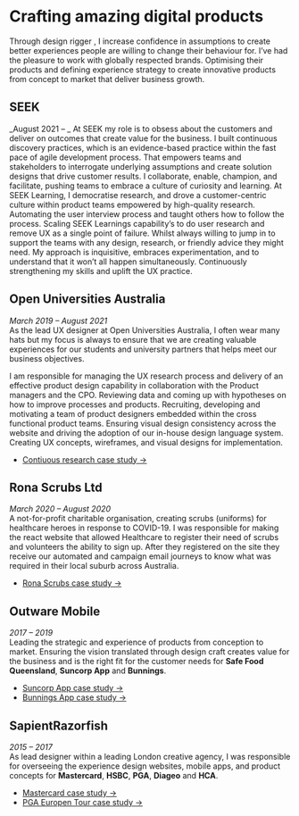<Seo
  title="Career history"
  description="Richard's recent career history and casestudies"
/>



# Crafting amazing digital products

Through design <Fragment><RoughNotation type="underline" show={true}  strokeWidth={3}>rigger</RoughNotation></Fragment>
, I increase confidence in assumptions to create better experiences people are willing to change their behaviour for. I’ve had the pleasure to work with <Fragment><RoughNotation type="underline" show={true} strokeWidth={3}>globally respected</RoughNotation></Fragment> brands. Optimising their products and defining experience strategy to create innovative products from concept to market that deliver business growth.

## SEEK
_August 2021 – _
At SEEK my role is to obsess about the customers and deliver on outcomes that create value for the business. 
I built continuous discovery practices, which is an evidence-based practice within the fast pace of agile development process. That empowers teams and stakeholders to interrogate underlying assumptions and create solution designs that drive customer results. 
I collaborate, enable, champion, and facilitate, pushing teams to embrace a culture of curiosity and learning. At SEEK Learning, I democratise research, and drove a customer-centric culture within product teams empowered by high-quality research. Automating the user interview process and taught others how to follow the process. Scaling SEEK Learnings capability’s to do user research and remove UX as a single point of failure. Whilst always willing to jump in to support the teams with any design, research, or friendly advice they might need.
My approach is inquisitive, embraces experimentation, and to understand that it won’t all happen simultaneously. Continuously strengthening my skills and uplift the UX practice.   

## Open Universities Australia
_March 2019 – August 2021_  
As the lead UX designer at Open Universities Australia, I often wear many hats but my focus is always to ensure that we are creating valuable experiences for our students and university partners that helps meet our business objectives.

I am responsible for managing the UX research process and delivery of an effective product design capability in collaboration with the Product managers and the CPO. Reviewing data and coming up with hypotheses on how to improve processes and products. Recruiting, developing and motivating a team of product designers embedded within the cross functional product teams. Ensuring visual design consistency across the website and driving the adoption of our in-house design language system. Creating UX concepts, wireframes, and visual designs for implementation. 
- [Contiuous research case study →](/oua)
      
## Rona Scrubs Ltd
_March 2020 – August 2020_  
A not-for-profit charitable organisation, creating scrubs (uniforms) for healthcare heroes in response to COVID-19.  I was responsible for making the react website that allowed Healthcare to register their need of scrubs and volunteers the ability to sign up. After they registered on the site they receive our automated and campaign email journeys to know what was required in their local suburb across Australia.
- [Rona Scrubs case study →](/ronascrubs)

## Outware Mobile
_2017 – 2019_  
Leading the strategic and experience of products from conception to market. Ensuring the vision translated through design craft creates value for the business and is the right fit for the customer needs for **Safe Food Queensland**, **Suncorp App** and **Bunnings**.
- [Suncorp App case study →](/suncorp)
- [Bunnings App case study →](/bunnings-app)


## SapientRazorfish
_2015 – 2017_  
As lead designer within a leading London creative agency, I was responsible for overseeing the experience design websites, mobile apps, and product concepts for **Mastercard**, **HSBC**, **PGA**, **Diageo** and **HCA**.
- [Mastercard case study →](/mastercard)
- [PGA Europen Tour case study →](/european-tour)              
  
